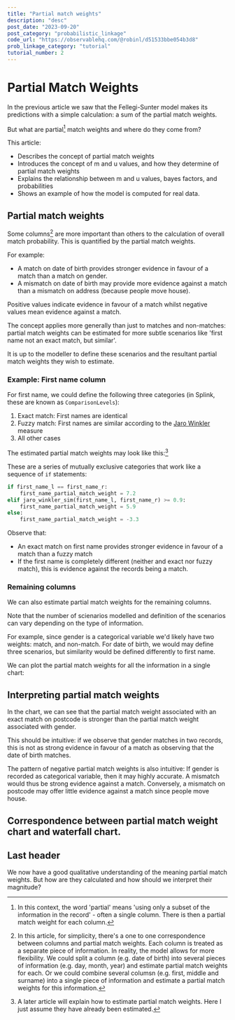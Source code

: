```yaml
---
title: "Partial match weights"
description: "desc"
post_date: "2023-09-20"
post_category: "probabilistic_linkage"
code_url: "https://observablehq.com/@robinl/d51533bbe054b3d8"
prob_linkage_category: "tutorial"
tutorial_number: 2
---
```







<CompactTutorialNav frontmatter={props.pageContext.frontmatter} />

# Partial Match Weights


In the previous article we saw that the Fellegi-Sunter model makes its predictions with a simple calculation: a sum of the partial match weights.

But what are partial[^1] match weights and where do they come from?

[^1]: In this context, the word 'partial' means 'using only a subset of the information in the record' - often a single column.  There is then a partial match weight for each column.

This article:

- Describes the concept of partial match weights
- Introduces the concept of m and u values, and how they determine of partial match weights
- Explains the relationship between m and u values, bayes factors, and probabilities
- Shows an example of how the model is computed for real data.

## Partial match weights

Some columns[^2] are more important than others to the calculation of overall match probability.  This is quantified by the partial match weights.

[^2]: In this article, for simplicity,  there's a one to one correspondence between columns and partial match weights. Each column is treated as a separate piece of information.  In reality, the model allows for more flexibility.  We could split a column (e.g. date of birth) into several pieces of information (e.g. day, month, year) and estimate partial match weights for each.  Or we could combine several columsn (e.g. first, middle and surname) into a single piece of information and estimate a partial match weights for this information.

For example:

-  A match on date of birth provides stronger evidence in favour of a match than a match on gender.
-  A mismatch on date of birth may provide more evidence against a match than a mismatch on address (because people move house).

Positive values indicate evidence in favour of a match whilst negative values mean evidence against a match.

The concept applies more generally than just to matches and non-matches: partial match weights can be estimated for more subtle scenarios like 'first name not an exact match, but similar'.

It is up to the modeller to define these scenarios and the resultant partial match weights they wish to estimate.

### Example:  First name column

For first name, we could define the following three categories (in Splink, these are known as `ComparisonLevels`):

1. Exact match: First names are identical
2. Fuzzy match:  First names are similar according to the [Jaro Winkler](https://en.wikipedia.org/wiki/Jaro%E2%80%93Winkler_distance#Jaro%E2%80%93Winkler_similarity) measure
3. All other cases

The estimated partial match weights may look like this:[^3]

[^3]:A later article will explain how to estimate partial match weights.  Here I just assume they have already been estimated.

<VegaLite spec={partial_match_weights_first_name} />

These are a series of mutually exclusive categories that work like a sequence of `if` statements:



```python
if first_name_l == first_name_r:
    first_name_partial_match_weight = 7.2
elif jaro_winkler_sim(first_name_l, first_name_r) >= 0.9:
    first_name_partial_match_weight = 5.9
else:
    first_name_partial_match_weight = -3.3
```

Observe that:
- An exact match on first name provides stronger evidence in favour of a match than a fuzzy match
- If the first name is completely different (neither and exact nor fuzzy match), this is evidence against the records being a match.

### Remaining columns

We can also estimate partial match weights for the remaining columns.

Note that the number of scienarios modelled and definition of the scenarios can vary depending on the type of information.

For example, since gender is a categorical variable we'd likely have two weights: match, and non-match.  For date of birth, we would may define three scenarios, but similarity would be defined differently to first name.

We can plot the partial match weights for all the information in a single chart:

<VegaLite spec={partial_match_weights} />

## Interpreting partial match weights

In the chart, we can see that the partial match weight associated with an exact match on postcode is stronger than the partial match weight associated with gender.

This should be intuitive: if we observe that gender matches in two records, this is not as strong evidence in favour of a match as observing that the date of birth matches.

The pattern of negative partial match weights is also intuitive:  If gender is recorded as categorical variable, then it may highly accurate.  A mismatch would thus be strong evidence against a match.  Conversely, a mismatch on postcode may offer little evidence against a match since people move house.

## Correspondence between partial match weight chart and waterfall chart.



## Last header

We now have a good qualitative understanding of the meaning partial match weights. But how are they calculated and how should we interpret their magnitude?

